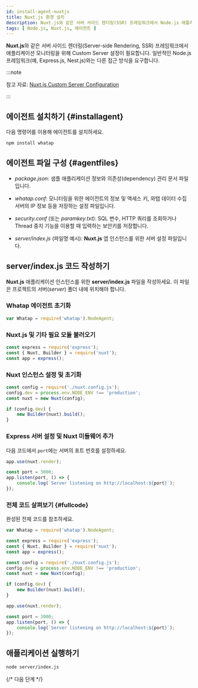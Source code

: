 ```yaml
---
id: install-agent-nuxtjs
title: Nuxt.js 환경 설치
description: Nuxt.js와 같은 서버 사이드 렌더링(SSR) 프레임워크에서 Node.js 애플리케이션 모니터링을 위해 Custom Server 설정을 안내합니다.
tags: [ Node.js, Nuxt.js, 에이전트 ]
---
```


**Nuxt.js**와 같은 서버 사이드 렌더링(Server-side Rendering, SSR) 프레임워크에서 애플리케이션 모니터링을 위해 Custom Server 설정이 필요합니다. 일반적인 Node.js 프레임워크(예, Express.js, Nest.js)와는 다른 접근 방식을 요구합니다.

:::note

참고 자료: [Nuxt.js Custom Server Configuration](https://v2.nuxt.com/docs/configuration-glossary/configuration-dev/)

:::

## 에이전트 설치하기 {#installagent}

다음 명령어를 이용해 에이전트를 설치하세요.

```bash title="BASH"
npm install whatap
```

## 에이전트 파일 구성 {#agentfiles}

- *package.json*: 샘플 애플리케이션 정보와 의존성(dependency) 관리 문서 파일입니다.

- *whatap.conf*: 모니터링을 위한 에이전트의 정보 및 액세스 키, 와탭 데이터 수집 서버의 IP 정보 등을 저장하는 설정 파일입니다. 

- *security.conf* (또는 *paramkey.txt*): SQL 변수, HTTP 쿼리를 조회하거나 Thread 중지 기능을 이용할 때 입력하는 보안키를 저장합니다.

- *server/index.js* (파일명 예시): **Nuxt.js** 앱 인스턴스를 위한 서버 설정 파일입니다.

## server/index.js 코드 작성하기

**Nuxt.js** 애플리케이션 인스턴스를 위한 **server/index.js** 파일을 작성하세요. 이 파일은 프로젝트의 서버(*server*) 폴더 내에 위치해야 합니다.

### Whatap 에이전트 초기화

```javascript title="server/index.js"
var Whatap = require('whatap').NodeAgent;
```

### Nuxt.js 및 기타 필요 모듈 불러오기

```javascript title="server/index.js"
const express = require('express');
const { Nuxt, Builder } = require('nuxt');
const app = express();
```

### Nuxt 인스턴스 설정 및 초기화

```javascript title="server/index.js"
const config = require('./nuxt.config.js');
config.dev = process.env.NODE_ENV !== 'production';
const nuxt = new Nuxt(config);

if (config.dev) {
    new Builder(nuxt).build();
}
```

### Express 서버 설정 및 Nuxt 미들웨어 추가

다음 코드에서 `port`에는 서버의 포트 번호를 설정하세요.

```javascript title="server/index.js"
app.use(nuxt.render);

const port = 3000;
app.listen(port, () => {
    console.log(`Server listening on http://localhost:${port}`);
});
```

### 전체 코드 살펴보기 {#fullcode}

완성된 전체 코드를 참조하세요.

```javascript title="server/index.js"
var Whatap = require('whatap').NodeAgent;

const express = require('express');
const { Nuxt, Builder } = require('nuxt');
const app = express();

const config = require('./nuxt.config.js');
config.dev = process.env.NODE_ENV !== 'production';
const nuxt = new Nuxt(config);

if (config.dev) {
    new Builder(nuxt).build();
}

app.use(nuxt.render);

const port = 3000;
app.listen(port, () => {
    console.log(`Server listening on http://localhost:${port}`);
});
```

## 애플리케이션 실행하기

```bash title="SH"
node server/index.js
```

{/* 다음 단계 */}

<Apminstallnextstep />